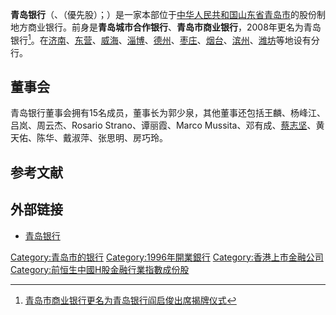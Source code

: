 {{Infobox_Company |
 company_name = 青岛银行|
 company_name_en = Bank of Qingdao Company Limited|
 company_type = 股份制[[商业银行|商业银行]]|
 company_logo = [[文件:Bank_of_Qingdao_logo.png|260px]]|
 company_slogan =|
 foundation = 1996年11月21日|
 location = {{CHN}}[[山东省|山东省]][[青岛|青岛]]|
 industry = [[金融业|金融业]]|
 key_people = 董事长：郭少泉|
 total_asset asset = [[人民币|人民币]]325亿[[元|元]]<span style="font-size:smaller;">（截至2008年末）</span>|
 num_employees= 1100余人|
 homepage =[http://www.qdccb.com/ www.qdccb.com]|
}}

'''青岛银行'''（{{hkex|3866}}、{{hkex|4611}}（優先股）；{{Szse|002948}}）是一家本部位于[[中华人民共和国|中华人民共和国]][[山东省|山东省]][[青岛市|青岛市]]的股份制地方商业银行。前身是'''青岛城市合作银行'''、'''青岛市商业银行'''，2008年更名为青岛银行<ref>[http://www.qdjhb.gov.cn/ReadFile.asp?id=14704&key=%B2%CE%B9%C9/ 青岛市商业银行更名为青岛银行阎启俊出席揭牌仪式]{{dead link|date=2018年5月 |bot=InternetArchiveBot |fix-attempted=yes }}</ref>。在[[济南|济南]]、[[东营|东营]]、[[威海|威海]]、[[淄博|淄博]]、[[德州市|德州]]、[[枣庄|枣庄]]、[[烟台|烟台]]、[[滨州|滨州]]、[[潍坊|潍坊]]等地设有分行。

==董事会==
青岛银行董事会拥有15名成员，董事长为郭少泉，其他董事还包括王麟、杨峰江、吕岚、周云杰、Rosario Strano、谭丽霞、Marco Mussita、邓有成、[[蔡志坚_Calvin|蔡志坚]]、黄天佑、陈华、戴淑萍、张思明、房巧玲。

==参考文献==
<div class="references-small">
<references />
</div>

==外部链接==
* [http://www.qdccb.com/ 青岛银行]

{{中华人民共和国城市商业银行}}
[[Category:青岛市的银行|Category:青岛市的银行]]
[[Category:1996年開業銀行|Category:1996年開業銀行]]
[[Category:香港上市金融公司|Category:香港上市金融公司]]
[[Category:前恒生中國H股金融行業指數成份股|Category:前恒生中國H股金融行業指數成份股]]